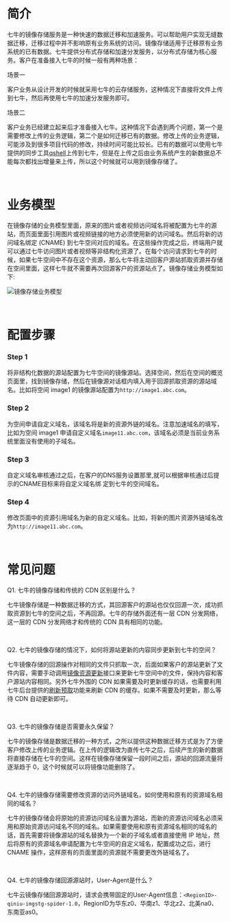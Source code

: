 <a id="image-instruction-description"></a>
# **简介**

七牛的镜像存储服务是一种快速的数据迁移和加速服务。可以帮助用户实现无缝数据迁移，迁移过程中并不影响原有业务系统的访问。镜像存储适用于迁移原有业务系统的已有数据。七牛提供分布式存储和加速分发服务，以分布式存储为核心服务。客户在准备接入七牛的时候一般有两种场景：

场景一

客户业务从设计开发的时候就采用七牛的云存储服务，这种情况下直接将文件上传到七牛，然后再使用七牛的加速分发服务即可。

场景二

客户业务已经建立起来后才准备接入七牛。这种情况下会遇到两个问题，第一个是需要修改上传的业务逻辑，第二个是如何迁移已有的数据。修改上传的业务逻辑，可能涉及到很多项目代码的修改，持续时间可能比较长。已有的数据可以使用七牛提供的同步工具[qshell](https://developer.qiniu.com/kodo/tools/1302/qshell)上传到七牛，但是在上传之后由业务系统产生的新数据总不能每次都找出增量来上传，所以这个时候就可以用到镜像存储了。

<br>

<a id="image-business-model"></a>
# **业务模型**

在镜像存储的业务模型里面，原来的图片或者视频访问域名将被配置为七牛的源站，而页面里面引用图片或视频链接的地方必须使用新的访问域名。然后将新的访问域名绑定 (CNAME) 到七牛空间对应的域名。在这些操作完成之后，终端用户就可以通过七牛访问图片或者视频等非结构化资源了。在每个访问请求到七牛的时候，如果七牛空间中不存在这个资源，那么七牛将主动回客户源站抓取资源并存储在空间里面，这样七牛就不需要再次回源客户的资源站点了。镜像存储业务模型如下:

![镜像存储业务模型](https://dn-odum9helk.qbox.me/FmgYGQnovQoMisC1icVwkVwQh5ih)

<br>

<a id="image-configuration-steps"></a>
# **配置步骤**

### Step 1
将非结构化数据的源站配置为七牛空间的镜像源站。选择空间，然后在空间的概览页面里，找到镜像存储，然后在镜像源对话框内填入用于回源抓取资源的源站域名。比如将空间 image1 的镜像源站配置为`http://image1.abc.com`。

### Step 2
为空间申请自定义域名，该域名将是新的资源外链的域名。注意加速域名的填写，比如为空间 image1 申请自定义域名`image11.abc.com`，该域名必须是当前业务系统里面没有使用的子域名。

### Step 3
自定义域名审核通过之后，在客户的DNS服务设置那里,就可以根据审核通过后提示的CNAME目标来将自定义域名绑 定到七牛的空间域名。

### Step 4
修改页面中的资源引用域名为新的自定义域名。比如，将新的图片资源外链域名改为`http://image11.abc.com`。

<br>

<a id="image-faq"></a>
# **常见问题**

Q1. 七牛的镜像存储和传统的 CDN 区别是什么？

七牛镜像存储是一种数据迁移的方式，其回源客户的源站也仅仅回源一次，成功抓取资源到七牛的空间之后，不再回源。七牛的存储外面还有一层 CDN 分发网络，这一层的 CDN 分发网络才和传统的 CDN 具有相同的功能。

<br>

Q2. 七牛的镜像存储的情况下，如何将源站更新的内容同步更新到七牛的空间？

七牛镜像存储的回源操作对相同的文件只抓取一次，后面如果客户的源站更新了文件内容，需要手动调用[镜像资源更新](https://developer.qiniu.com/kodo/api/1293/prefetch)接口来更新七牛空间中的文件，保持内容和客户源站内容相同。另外七牛外围的 CDN 如果需要及时更新缓存的话，也需要利用七牛后台提供的[刷新预取](https://portal.qiniu.com/domain/refresh)功能来刷新 CDN 的缓存。如果不需要及时更新，那么等待 CDN 自动更新即可。

<br>

Q3. 七牛的镜像存储是否需要永久保留？

七牛的镜像存储是数据迁移的一种方式，之所以提供这种数据迁移方式是为了方便客户修改上传的业务逻辑。在上传的逻辑改为直传七牛之后，后续产生的新的数据将直接存储在七牛的空间。这样在镜像存储保留一段时间之后，源站的回源流量将逐渐趋于 0，这个时候就可以将镜像功能删除了。

<br>

Q4. 七牛的镜像存储需要修改资源的访问外链域名，如何使用和原有的资源域名相同的域名？

七牛的镜像存储会将原始的资源访问域名设置为源站，而新的资源访问域名必须采用和原始资源访问域名不同的域名。如果需要使用和原有资源域名相同的域名的话，首先需要将镜像源站的域名替换为一个新的子域名或者直接使用 IP 地址，然后将原有的资源域名申请配置为七牛空间的自定义域名，配置成功之后，进行 CNAME 操作，这样原有的页面里面的资源就不需要更改外链域名了。

<br>

Q4. 七牛的镜像存储回源源站时，User-Agent是什么？

七牛云镜像存储回源源站时，请求会携带固定的User-Agent信息：`<RegionID>-qiniu-imgstg-spider-1.0`，RegionID为华东z0、华南z1、华北z2、北美na0、东南亚as0。

